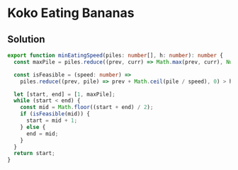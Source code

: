 # Koko Eating Bananas

## Solution

```typescript filename="solution.ts" copy
export function minEatingSpeed(piles: number[], h: number): number {
  const maxPile = piles.reduce((prev, curr) => Math.max(prev, curr), Number.MIN_SAFE_INTEGER);

  const isFeasible = (speed: number) =>
    piles.reduce((prev, pile) => prev + Math.ceil(pile / speed), 0) > h;

  let [start, end] = [1, maxPile];
  while (start < end) {
    const mid = Math.floor((start + end) / 2);
    if (isFeasible(mid)) {
      start = mid + 1;
    } else {
      end = mid;
    }
  }
  return start;
}
```

